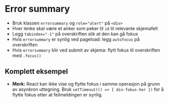 
<Meta of={stories} />

# Error summary

- Bruk klassen `errorsummary` og `role="alert"` på `<div>`
- Hver lenke skal være et anker som peker til `id` til relevante skjemafelt
- Legg `tabindex="-1"` på overskriften slik at den kan gå fokus
- Hvis `errorsummary` er synlig ved pageload: legg `autofocus` på overskriften
- Hvis `errorsummary` blir ved submit av skjema: flytt fokus til overskriften med `.focus()`

<Canvas of={stories.Default} />

## Komplett eksempel
- **Merk:** React kan ikke vise og flytte fokus i samme operasjon på grunn av asynkron uttegning. Bruk `setTimeout(() => { din-fokus-her })` for å flytte fokus etter at feilmeldingen er synlig.
<Canvas of={stories.WithForm} />

<CssVariables component="errorsummary" />